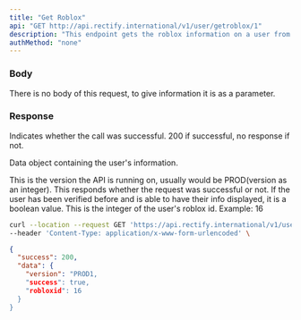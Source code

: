```yaml
---
title: "Get Roblox"
api: "GET http://api.rectify.international/v1/user/getroblox/1"
description: "This endpoint gets the roblox information on a user from their discord id."
authMethod: "none"
---
```


### Body

There is no body of this request, to give information it is as a parameter.

### Response

<ResponseField name="Status" type="number">
  Indicates whether the call was successful. 200 if successful, no response if not.
</ResponseField>

<ResponseField name="data" type="object">

Data object containing the user's information.

<Expandable title="Response Info">

<ResponseField name="version" type="string">
  This is the version the API is running on, usually would be PROD(version as an integer).
</ResponseField>

<ResponseField name="success" type="boolean">
  This responds whether the request was successful or not. If the user has been verified before and is able to have their info displayed, it is a boolean value.
</ResponseField>

<ResponseField name="discordid" type="integer">
  This is the integer of the user's roblox id. Example: 16
</ResponseField>

</Expandable>

</ResponseField>

<RequestExample>

```bash Example Request
curl --location --request GET 'https://api.rectify.international/v1/user/getroblox/DISCORDID' \
--header 'Content-Type: application/x-www-form-urlencoded' \
```

</RequestExample>

<ResponseExample>

```json Response
{
  "success": 200,
  "data": {
    "version": "PROD1,
    "success": true,
    "robloxid": 16
  }
}
```

</ResponseExample>
